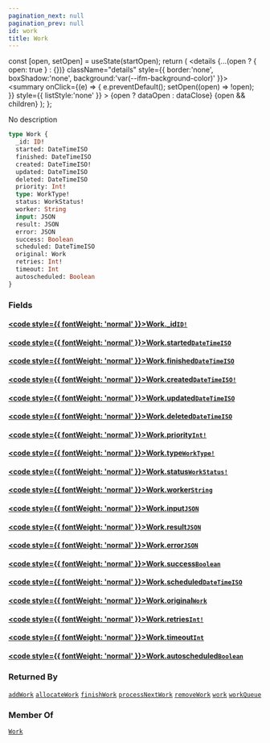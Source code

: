 ```yaml
---
pagination_next: null
pagination_prev: null
id: work
title: Work
---
```









  const [open, setOpen] = useState(startOpen);
  return (
    <details {...(open ? { open: true } : {})} className="details" style={{ border:'none', boxShadow:'none', background:'var(--ifm-background-color)' }}>
      <summary
        onClick={(e) => {
          e.preventDefault();
          setOpen((open) => !open);
        }}
        style={{ listStyle:'none' }}
      >
      {open ? dataOpen : dataClose}
      </summary>
      {open && children}
    </details>
  );
};








No description


```graphql
type Work {
  _id: ID!
  started: DateTimeISO
  finished: DateTimeISO
  created: DateTimeISO!
  updated: DateTimeISO
  deleted: DateTimeISO
  priority: Int!
  type: WorkType!
  status: WorkStatus!
  worker: String
  input: JSON
  result: JSON
  error: JSON
  success: Boolean
  scheduled: DateTimeISO
  original: Work
  retries: Int!
  timeout: Int
  autoscheduled: Boolean
}
```




### Fields

#### [<code style={{ fontWeight: 'normal' }}>Work.<b>_id</b></code>](#)<Bullet />[`ID!`](/schema/types/scalars/id.mdx) <Badge class="badge badge--secondary" text="non-null"/> <Badge class="badge badge--secondary" text="scalar"/> 



#### [<code style={{ fontWeight: 'normal' }}>Work.<b>started</b></code>](#)<Bullet />[`DateTimeISO`](/schema/types/scalars/date-time-iso.mdx) <Badge class="badge badge--secondary" text="scalar"/> 



#### [<code style={{ fontWeight: 'normal' }}>Work.<b>finished</b></code>](#)<Bullet />[`DateTimeISO`](/schema/types/scalars/date-time-iso.mdx) <Badge class="badge badge--secondary" text="scalar"/> 



#### [<code style={{ fontWeight: 'normal' }}>Work.<b>created</b></code>](#)<Bullet />[`DateTimeISO!`](/schema/types/scalars/date-time-iso.mdx) <Badge class="badge badge--secondary" text="non-null"/> <Badge class="badge badge--secondary" text="scalar"/> 



#### [<code style={{ fontWeight: 'normal' }}>Work.<b>updated</b></code>](#)<Bullet />[`DateTimeISO`](/schema/types/scalars/date-time-iso.mdx) <Badge class="badge badge--secondary" text="scalar"/> 



#### [<code style={{ fontWeight: 'normal' }}>Work.<b>deleted</b></code>](#)<Bullet />[`DateTimeISO`](/schema/types/scalars/date-time-iso.mdx) <Badge class="badge badge--secondary" text="scalar"/> 



#### [<code style={{ fontWeight: 'normal' }}>Work.<b>priority</b></code>](#)<Bullet />[`Int!`](/schema/types/scalars/int.mdx) <Badge class="badge badge--secondary" text="non-null"/> <Badge class="badge badge--secondary" text="scalar"/> 



#### [<code style={{ fontWeight: 'normal' }}>Work.<b>type</b></code>](#)<Bullet />[`WorkType!`](/schema/types/enums/work-type.mdx) <Badge class="badge badge--secondary" text="non-null"/> <Badge class="badge badge--secondary" text="enum"/> 



#### [<code style={{ fontWeight: 'normal' }}>Work.<b>status</b></code>](#)<Bullet />[`WorkStatus!`](/schema/types/enums/work-status.mdx) <Badge class="badge badge--secondary" text="non-null"/> <Badge class="badge badge--secondary" text="enum"/> 



#### [<code style={{ fontWeight: 'normal' }}>Work.<b>worker</b></code>](#)<Bullet />[`String`](/schema/types/scalars/string.mdx) <Badge class="badge badge--secondary" text="scalar"/> 



#### [<code style={{ fontWeight: 'normal' }}>Work.<b>input</b></code>](#)<Bullet />[`JSON`](/schema/types/scalars/json.mdx) <Badge class="badge badge--secondary" text="scalar"/> 



#### [<code style={{ fontWeight: 'normal' }}>Work.<b>result</b></code>](#)<Bullet />[`JSON`](/schema/types/scalars/json.mdx) <Badge class="badge badge--secondary" text="scalar"/> 



#### [<code style={{ fontWeight: 'normal' }}>Work.<b>error</b></code>](#)<Bullet />[`JSON`](/schema/types/scalars/json.mdx) <Badge class="badge badge--secondary" text="scalar"/> 



#### [<code style={{ fontWeight: 'normal' }}>Work.<b>success</b></code>](#)<Bullet />[`Boolean`](/schema/types/scalars/boolean.mdx) <Badge class="badge badge--secondary" text="scalar"/> 



#### [<code style={{ fontWeight: 'normal' }}>Work.<b>scheduled</b></code>](#)<Bullet />[`DateTimeISO`](/schema/types/scalars/date-time-iso.mdx) <Badge class="badge badge--secondary" text="scalar"/> 



#### [<code style={{ fontWeight: 'normal' }}>Work.<b>original</b></code>](#)<Bullet />[`Work`](/schema/types/objects/work.mdx) <Badge class="badge badge--secondary" text="object"/> 



#### [<code style={{ fontWeight: 'normal' }}>Work.<b>retries</b></code>](#)<Bullet />[`Int!`](/schema/types/scalars/int.mdx) <Badge class="badge badge--secondary" text="non-null"/> <Badge class="badge badge--secondary" text="scalar"/> 



#### [<code style={{ fontWeight: 'normal' }}>Work.<b>timeout</b></code>](#)<Bullet />[`Int`](/schema/types/scalars/int.mdx) <Badge class="badge badge--secondary" text="scalar"/> 



#### [<code style={{ fontWeight: 'normal' }}>Work.<b>autoscheduled</b></code>](#)<Bullet />[`Boolean`](/schema/types/scalars/boolean.mdx) <Badge class="badge badge--secondary" text="scalar"/> 







### Returned By

[`addWork`](/schema/operations/mutations/add-work.mdx)  <Badge class="badge badge--secondary" text="mutation"/><Bullet />[`allocateWork`](/schema/operations/mutations/allocate-work.mdx)  <Badge class="badge badge--secondary" text="mutation"/><Bullet />[`finishWork`](/schema/operations/mutations/finish-work.mdx)  <Badge class="badge badge--secondary" text="mutation"/><Bullet />[`processNextWork`](/schema/operations/mutations/process-next-work.mdx)  <Badge class="badge badge--secondary" text="mutation"/><Bullet />[`removeWork`](/schema/operations/mutations/remove-work.mdx)  <Badge class="badge badge--secondary" text="mutation"/><Bullet />[`work`](/schema/operations/queries/work.mdx)  <Badge class="badge badge--secondary" text="query"/><Bullet />[`workQueue`](/schema/operations/queries/work-queue.mdx)  <Badge class="badge badge--secondary" text="query"/>

### Member Of

[`Work`](/schema/types/objects/work.mdx)  <Badge class="badge badge--secondary" text="object"/>

